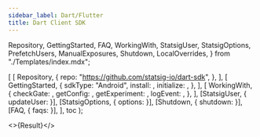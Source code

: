 ```yaml
---
sidebar_label: Dart/Flutter
title: Dart Client SDK
---
```



  Repository,
  GettingStarted,
  FAQ,
  WorkingWith,
  StatsigUser,
  StatsigOptions,
  PrefetchUsers,
  ManualExposures,
  Shutdown,
  LocalOverrides,
} from "./Templates/index.mdx";


  [
    [
      Repository,
      {
        repo: "https://github.com/statsig-io/dart-sdk",
      },
    ],
    [
      GettingStarted,
      {
        sdkType: "Android",
        install: <Install />,
        initialize: <Initialize />,
      },
    ],
    [
      WorkingWith,
      {
        checkGate: <CheckGate />,
        getConfig: <GetConfig />,
        getExperiment: <GetExperiment />,
        logEvent: <LogEvent />,
      },
    ],
    [StatsigUser, { updateUser: <UpdateUser /> }],
    [StatsigOptions, { options: <Options /> }],
    [Shutdown, { shutdown: <ShutdownSnippet /> }],
    [FAQ, { faqs: <MoreFAQs /> }],
  ],
  toc
);

<>{Result}</>
